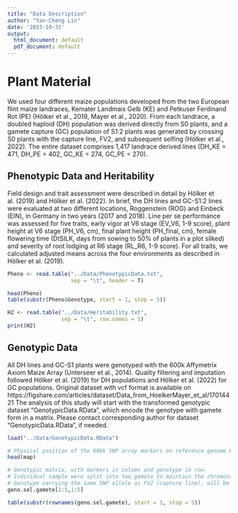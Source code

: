 ```yaml
---
title: "Data Description"
author: "Yan-Cheng Lin"
date: '2023-10-31'
output:
  html_document: default
  pdf_document: default
---
```

# Plant Material

We used four different maize populations developed from the two European flint maize landraces, Kemater Landmais Gelb (KE) and Petkuser Ferdinand Rot (PE) (Hölker et al., 2019, Mayer et al., 2020). From each landrace, a doubled haploid (DH) population was derived directly from S0 plants, and a gamete capture (GC) population of S1:2 plants was generated by crossing S0 plants with the capture line, FV2, and subsequent selfing (Hölker et al., 2022). The entire dataset comprises 1,417 landrace derived lines (DH_KE = 471, DH_PE = 402, GC_KE = 274, GC_PE = 270).

## Phenotypic Data and Heritability

Field design and trait assessment were described in detail by Hölker et al. (2019) and Hölker et al. (2022). In brief, the DH lines and GC-S1:2 lines were evaluated at two different locations, Roggenstein (ROG) and Einbeck (EIN), in Germany in two years (2017 and 2018). Line per se performance was assessed for five traits, early vigor at V6 stage (EV_V6, 1-9 score), plant height at V6 stage (PH_V6, cm), final plant height (PH_final, cm), female flowering time (DtSILK, days from sowing to 50% of plants in a plot silked) and severity of root lodging at R6 stage (RL_R6, 1-9 score). For all traits, we calculated adjusted means across the four environments as described in Hölker et al. (2019).

```r
Pheno <- read.table("../Data/PhenotypicData.txt",
                    sep = "\t", header = T)

head(Pheno)
table(substr(Pheno$Genotype, start = 1, stop = 5))

```

```r
H2 <- read.table("../Data/Heritability.txt",
                 sep = "\t", row.names = 1)
print(H2)

```

## Genotypic Data

All DH lines and GC-S1 plants were genotyped with the 600k Affymetrix Axiom Maize Array (Unterseer et al., 2014). Quality filtering and imputation followed Hölker et al. (2019) for DH populations and Hölker et al. (2022) for GC populations. Original dataset with vcf format is available on https://figshare.com/articles/dataset/Data_from_HoelkerMayer_et_al/17014421
The analysis of this study will start with the transformed genotypic dataset "GenotypicData.RData", which encode the genotype with gamete form in a matrix. Please contact corresponding author for dataset "GenotypicData.RData", if needed.

```r
load("../Data/GenotypicData.RData")

# Physical position of the 600k SNP array markers on reference genome B73_v4
head(map)

# Genotypic matrix, with markers in column and genotype in row.
# Individual sample were split into two gamete to maintain the chromosome phasing information.
# Genotype carrying the same SNP allele as FV2 (capture line), will be encode as 1, otherwise 0. 
geno.sel.gamete[1:5,1:5]

table(substr(rownames(geno.sel.gamete), start = 1, stop = 5))
```
